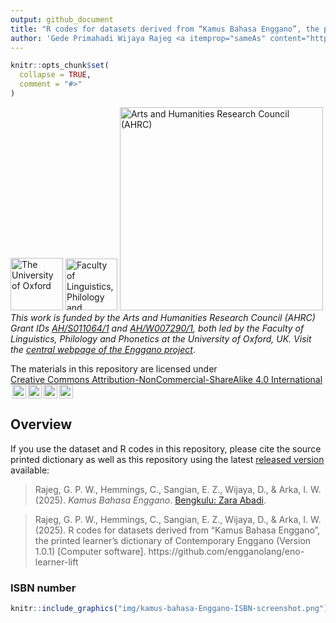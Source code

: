 ```yaml
---
output: github_document
title: "R codes for datasets derived from “Kamus Bahasa Enggano”, the printed learner's dictionary of Contemporary Enggano"
author: 'Gede Primahadi Wijaya Rajeg <a itemprop="sameAs" content="https://orcid.org/0000-0002-2047-8621" href="https://orcid.org/0000-0002-2047-8621" target="orcid.widget" rel="noopener noreferrer" style="vertical-align:top;"><img src="https://orcid.org/sites/default/files/images/orcid_16x16.png" style="width:1em;margin-right:.5em;" alt="ORCID iD icon"></a>, Charlotte Hemmings <a itemprop="sameAs" content="https://orcid.org/0000-0002-3076-5544" href="https://orcid.org/0000-0002-3076-5544" target="orcid.widget" rel="noopener noreferrer" style="vertical-align:top;"><img src="https://orcid.org/sites/default/files/images/orcid_16x16.png" style="width:1em;margin-right:.5em;" alt="ORCID iD icon"></a>, Engga Zakaria Sangian <a itemprop="sameAs" content="https://orcid.org/0009-0000-8802-6819" href="https://orcid.org/0009-0000-8802-6819" target="orcid.widget" rel="noopener noreferrer" style="vertical-align:top;"><img src="https://orcid.org/sites/default/files/images/orcid_16x16.png" style="width:1em;margin-right:.5em;" alt="ORCID iD icon"></a>, Dendi Wijaya <a itemprop="sameAs" content="https://orcid.org/0000-0002-8767-9364" href="https://orcid.org/0000-0002-8767-9364" target="orcid.widget" rel="noopener noreferrer" style="vertical-align:top;"><img src="https://orcid.org/sites/default/files/images/orcid_16x16.png" style="width:1em;margin-right:.5em;" alt="ORCID iD icon"></a>, I Wayan Arka <a itemprop="sameAs" content="https://orcid.org/0000-0002-2819-6186" href="https://orcid.org/0000-0002-2819-6186" target="orcid.widget" rel="noopener noreferrer" style="vertical-align:top;"><img src="https://orcid.org/sites/default/files/images/orcid_16x16.png" style="width:1em;margin-right:.5em;" alt="ORCID iD icon"></a>'
---
```


<!-- README.md is generated from README.Rmd. Please edit that file -->

```r
knitr::opts_chunk$set(
  collapse = TRUE,
  comment = "#>"
)
```

<!-- badges: start -->

[![The University of Oxford](https://raw.githubusercontent.com/engganolang/digitised-holle-list/main/file-oxweb-logo.gif){width="84"}](https://www.ox.ac.uk/) [![Faculty of Linguistics, Philology and Phonetics, the University of Oxford](https://raw.githubusercontent.com/engganolang/digitised-holle-list/main/file-lingphil.png){width="83"}](https://www.ling-phil.ox.ac.uk/) [![Arts and Humanities Research Council (AHRC)](https://raw.githubusercontent.com/engganolang/digitised-holle-list/main/file-ahrc.png){width="325"}](https://www.ukri.org/councils/ahrc/) </br>*This work is funded by the Arts and Humanities Research Council (AHRC) Grant IDs [AH/S011064/1](https://gtr.ukri.org/projects?ref=AH%2FS011064%2F1) and [AH/W007290/1](https://gtr.ukri.org/projects?ref=AH%2FW007290%2F1), both led by the Faculty of Linguistics, Philology and Phonetics at the University of Oxford, UK. Visit the [central webpage of the Enggano project](https://enggano.ling-phil.ox.ac.uk/)*.

<p xmlns:cc="http://creativecommons.org/ns#" xmlns:dct="http://purl.org/dc/terms/">

<p xmlns:cc="http://creativecommons.org/ns#" xmlns:dct="http://purl.org/dc/terms/"><a property="dct:title" rel="cc:attributionURL">The materials in this repository are licensed under <a href="https://creativecommons.org/licenses/by-nc-sa/4.0/?ref=chooser-v1" target="_blank" rel="license noopener noreferrer" style="display:inline-block;">Creative Commons Attribution-NonCommercial-ShareAlike 4.0 International<img style="height:22px!important;margin-left:3px;vertical-align:text-bottom;" src="https://mirrors.creativecommons.org/presskit/icons/cc.svg?ref=chooser-v1" alt=""><img style="height:22px!important;margin-left:3px;vertical-align:text-bottom;" src="https://mirrors.creativecommons.org/presskit/icons/by.svg?ref=chooser-v1" alt=""><img style="height:22px!important;margin-left:3px;vertical-align:text-bottom;" src="https://mirrors.creativecommons.org/presskit/icons/nc.svg?ref=chooser-v1" alt=""><img style="height:22px!important;margin-left:3px;vertical-align:text-bottom;" src="https://mirrors.creativecommons.org/presskit/icons/sa.svg?ref=chooser-v1" alt=""></a></p>

</p>

<!-- badges: end -->

## Overview

If you use the dataset and R codes in this repository, please cite the source printed dictionary as well as this repository using the latest [released version](https://github.com/engganolang/eno-learner-lift/releases) available:

> Rajeg, G. P. W., Hemmings, C., Sangian, E. Z., Wijaya, D., & Arka, I. W. (2025). *Kamus Bahasa Enggano*. [Bengkulu: Zara Abadi](https://www.zaraabadipublisher.com/2024/12/kamus-bahasa-enggano_64.html).

> Rajeg, G. P. W., Hemmings, C., Sangian, E. Z., Wijaya, D., & Arka, I. W. (2025). R codes for datasets derived from “Kamus Bahasa Enggano”, the printed learner's dictionary of Contemporary Enggano (Version 1.0.1) [Computer software]. https://github.com/engganolang/eno-learner-lift

### ISBN number

```r
knitr::include_graphics("img/kamus-bahasa-Enggano-ISBN-screenshot.png")
```


